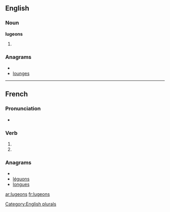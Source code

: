==English==

===Noun===
'''lugeons'''

# {{plural of|[[lugeon]]}}

===Anagrams===
* {{alphagram|eglnosu}}
* [[lounges#English|lounges]]

[[Category:English plurals]]

----

==French==

===Pronunciation===
* {{IPA|lang=fr|/ly.ʒɔ̃/}}

===Verb===
{{fr-verb-form}}

# {{conjugation of|luger||1|p|pres|ind|lang=fr}}
# {{conjugation of|luger||1|p|imp|lang=fr}}

===Anagrams===
* {{alphagram|eglnosu}}
* [[léguons#French|léguons]]
* [[longues#French|longues]]

[[ar:lugeons]]
[[fr:lugeons]]
